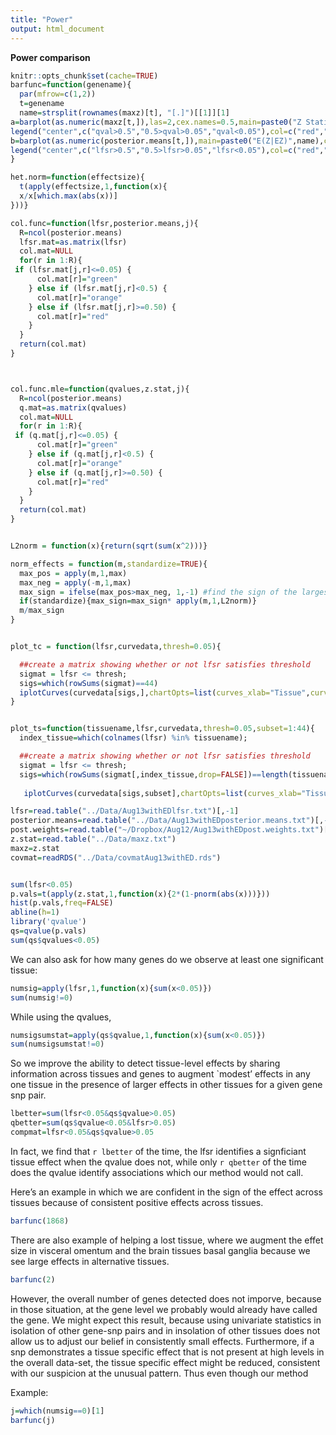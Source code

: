 ```yaml
---
title: "Power"
output: html_document
---
```

**Power comparison**



```r

knitr::opts_chunk$set(cache=TRUE)
barfunc=function(genename){
  par(mfrow=c(1,2))
  t=genename
  name=strsplit(rownames(maxz)[t], "[.]")[[1]][1]
a=barplot(as.numeric(maxz[t,]),las=2,cex.names=0.5,main=paste0("Z Statistics",name),col=col.func.mle(qs$qvalues,z.stat = maxz,j = t),names=colnames(maxz))
legend("center",c("qval>0.5","0.5>qval>0.05","qval<0.05"),col=c("red","orange","green"),pch=20)
b=barplot(as.numeric(posterior.means[t,]),main=paste0("E(Z|EZ)",name),col=col.func(t,lfsr=lfsr,posterior.means=posterior.means),cex.names=0.5,las=2,ylab="PosteriorMean",names=colnames(posterior.means))
legend("center",c("lfsr>0.5","0.5>lfsr>0.05","lfsr<0.05"),col=c("red","orange","green"),pch=20)
}

het.norm=function(effectsize){
  t(apply(effectsize,1,function(x){
  x/x[which.max(abs(x))]
}))}

col.func=function(lfsr,posterior.means,j){
  R=ncol(posterior.means)
  lfsr.mat=as.matrix(lfsr)
  col.mat=NULL
  for(r in 1:R){
 if (lfsr.mat[j,r]<=0.05) {
      col.mat[r]="green"
    } else if (lfsr.mat[j,r]<0.5) {
      col.mat[r]="orange"
    } else if (lfsr.mat[j,r]>=0.50) {
      col.mat[r]="red"
    } 
  }
  return(col.mat)
}



col.func.mle=function(qvalues,z.stat,j){
  R=ncol(posterior.means)
  q.mat=as.matrix(qvalues)
  col.mat=NULL
  for(r in 1:R){
 if (q.mat[j,r]<=0.05) {
      col.mat[r]="green"
    } else if (q.mat[j,r]<0.5) {
      col.mat[r]="orange"
    } else if (q.mat[j,r]>=0.50) {
      col.mat[r]="red"
    } 
  }
  return(col.mat)
}


L2norm = function(x){return(sqrt(sum(x^2)))}

norm_effects = function(m,standardize=TRUE){
  max_pos = apply(m,1,max)
  max_neg = apply(-m,1,max)
  max_sign = ifelse(max_pos>max_neg, 1,-1) #find the sign of the largest effect
  if(standardize){max_sign=max_sign* apply(m,1,L2norm)}
  m/max_sign
}


plot_tc = function(lfsr,curvedata,thresh=0.05){

  ##create a matrix showing whether or not lfsr satisfies threshold
  sigmat = lfsr <= thresh;
  sigs=which(rowSums(sigmat)==44)
  iplotCurves(curvedata[sigs,],chartOpts=list(curves_xlab="Tissue",curves_ylab="T statistic"))
}  


plot_ts=function(tissuename,lfsr,curvedata,thresh=0.05,subset=1:44){
  index_tissue=which(colnames(lfsr) %in% tissuename);

  ##create a matrix showing whether or not lfsr satisfies threshold
  sigmat = lfsr <= thresh;
  sigs=which(rowSums(sigmat[,index_tissue,drop=FALSE])==length(tissuename) & rowSums(sigmat[,-index_tissue,drop=FALSE])==0)
  
   iplotCurves(curvedata[sigs,subset],chartOpts=list(curves_xlab="Tissue",curves_ylab="curvedata"))}

lfsr=read.table("../Data/Aug13withEDlfsr.txt")[,-1]
posterior.means=read.table("../Data/Aug13withEDposterior.means.txt")[,-1]
post.weights=read.table("~/Dropbox/Aug12/Aug13withEDpost.weights.txt")[,-1]
z.stat=read.table("../Data/maxz.txt")
maxz=z.stat
covmat=readRDS("../Data/covmatAug13withED.rds")



```


```r
sum(lfsr<0.05)
p.vals=t(apply(z.stat,1,function(x){2*(1-pnorm(abs(x)))}))
hist(p.vals,freq=FALSE)
abline(h=1)
library('qvalue')
qs=qvalue(p.vals)
sum(qs$qvalues<0.05)
```

We can also ask for how many genes do we observe at least one significant tissue:

```r
numsig=apply(lfsr,1,function(x){sum(x<0.05)})
sum(numsig!=0)
```
While using the qvalues,

```r
numsigsumstat=apply(qs$qvalue,1,function(x){sum(x<0.05)})
sum(numsigsumstat!=0)
```


So we improve the ability to detect tissue-level effects by sharing information across tissues and genes to augment `modest' effects in any one tissue in the presence of larger effects in other tissues for a given gene snp pair. 

```r

lbetter=sum(lfsr<0.05&qs$qvalue>0.05)
qbetter=sum(qs$qvalue<0.05&lfsr>0.05)
compmat=lfsr<0.05&qs$qvalue>0.05
```


In fact, we find that `r lbetter` of the time, the lfsr identifies a signficiant tissue effect when the qvalue does not, while only `r qbetter` of the time does the qvalue identify associations which our method would not call.

Here's an example in which we are confident in the sign of the effect across tissues because of consistent positive effects across tissues.

```r
barfunc(1868)

```

There are also example of helping a lost tissue, where we augment the effet size in visceral omentum and the brain tissues basal ganglia because we see large effects in alternative tissues.

```r
barfunc(2)
```

However, the overall number of genes detected does not imporve, because in those situation, at the gene level we probably would already have called the gene. We might expect this result, because using univariate statistics in isolation of other gene-snp pairs and in insolation of other tissues does not allow us to adjust our belief in consistently small effects. Furthermore, if a snp demonstrates a tissue specific effect that is not present at high levels in the overall data-set, the tissue specific effect might be reduced, consistent with our suspicion at the unusual pattern. Thus even though our method 

Example:

```r
j=which(numsig==0)[1]
barfunc(j)
```


